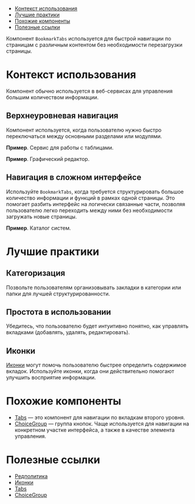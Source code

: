 
<MdxMenu>

- [Контекст использования](#контекст-использования)
- [Лучшие практики](#лучшие-практики)
- [Похожие компоненты](#похожие-компоненты)
- [Полезные ссылки](#полезные-ссылки)

</MdxMenu>

Компонент `BookmarkTabs` используется для быстрой навигации по страницам с различным контентом без необходимости перезагрузки страницы.

<MdxImage src={start_example} />

# Контекст использования

Компонент обычно используется в веб-сервисах для управления большим количеством информации.

## Верхнеуровневая навигация

Компонент используется, когда пользователю нужно быстро переключаться между основными разделами или модулями.

**Пример**. Сервис для работы с таблицами.

<MdxImage src={table} />

**Пример**. Графический редактор.

<MdxImage src={graphics} />

## Навигация в сложном интерфейсе

Используйте `BookmarkTabs`, когда требуется структурировать большое количество информации и функций в рамках одной страницы. Это помогает разбить интерфейс на логически связанные части, позволяя пользователю легко переходить между ними без необходимости загружать новые страницы.

**Пример**. Каталог систем.

<MdxImage src={mdi} />

# Лучшие практики

## Категоризация

Позвольте пользователям организовывать закладки в категории или папки для лучшей структурированности.

## Простота в использовании

Убедитесь, что пользователю будет интуитивно понятно, как управлять вкладками (добавлять, удалять, редактировать).

## Иконки

[Иконки](##LIBS.LIB.STAND/lib:icons/stand:icons-icon-stable) могут помочь пользователю быстрее определить содержимое вкладок. Используйте иконки, когда они действительно помогают улучшить восприятие информации.

# Похожие компоненты

- [Tabs](##LIBS.LIB.STAND/lib:uikit/stand:components-tabs-stable) — это компонент для навигации по вкладкам второго уровня.
- [ChoiceGroup](##LIBS.LIB.STAND/lib:uikit/stand:components-choicegroup-stable) — группа кнопок. Чаще используется для навигации на конкретном участке интерфейса, а также в качестве элемента управления.

# Полезные ссылки

- [Редполитика](##LIBS.LIB.STAND/lib:portal/stand:guidelines-editorialpolicy)
- [Иконки](##LIBS.LIB.STAND/lib:icons/stand:icons-icon-stable)
- [Tabs](##LIBS.LIB.STAND/lib:uikit/stand:components-tabs-stable)
- [ChoiceGroup](##LIBS.LIB.STAND/lib:uikit/stand:components-choicegroup-stable)
